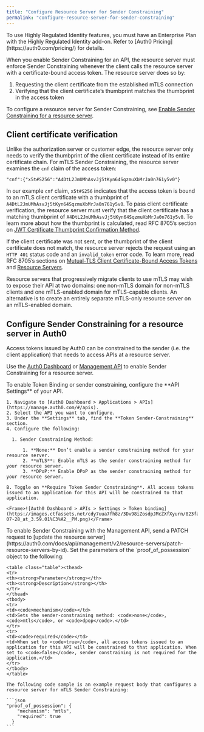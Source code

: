 ```yaml
---
title: "Configure Resource Server for Sender Constraining"
permalink: "configure-resource-server-for-sender-constraining"
---
```


<Callout icon="file-lines" color="#0EA5E9" iconType="regular">
To use Highly Regulated Identity features, you must have an Enterprise Plan with the Highly Regulated Identity add-on. Refer to [Auth0 Pricing](https://auth0.com/pricing/) for details.
</Callout>

When you enable Sender Constraining for an API, the resource server must enforce Sender Constraining whenever the client calls the resource server with a certificate-bound access token. The resource server does so by:

1. Requesting the client certificate from the established mTLS connection
2. Verifying that the client certificate’s thumbprint matches the thumbprint in the access token

To configure a resource server for Sender Constraining, see [Enable Sender Constraining for a resource server](#enable-sender-constraining-for-a-resource-server).

## Client certificate verification

Unlike the authorization server or customer edge, the resource server only needs to verify the thumbprint of the client certificate instead of its entire certificate chain. For mTLS Sender Constraining, the resource server examines the `cnf` claim of the access token:

```
"cnf":{"x5t#S256":"A4DtL2JmUMhAsvJj5tKyn64SqzmuXbMrJa0n761y5v0"}
```






In our example `cnf` claim, `x5t#S256` indicates that the access token is bound to an mTLS client certificate with a thumbprint of `A4DtL2JmUMhAsvJj5tKyn64SqzmuXbMrJa0n761y5v0`. To pass client certificate verification, the resource server must verify that the client certificate has a matching thumbprint of `A4DtL2JmUMhAsvJj5tKyn64SqzmuXbMrJa0n761y5v0`. To learn more about how the thumbprint is calculated, read RFC 8705’s section on [JWT Certificate Thumbprint Confirmation Method](https://www.rfc-editor.org/rfc/rfc8705#name-jwt-certificate-thumbprint-).

If the client certificate was not sent, or the thumbprint of the client certificate does not match, the resource server rejects the request using an `HTTP 401` status code and an `invalid_token` error code. To learn more, read RFC 8705’s sections on [Mutual-TLS Client Certificate-Bound Access Tokens](https://www.rfc-editor.org/rfc/rfc8705#name-mutual-tls-client-certifica) and [Resource Servers](https://www.rfc-editor.org/rfc/rfc8705#name-resource-server).

Resource servers that progressively migrate clients to use mTLS may wish to expose their API at two domains: one non-mTLS domain for non-mTLS clients and one mTLS-enabled domain for mTLS-capable clients. An alternative is to create an entirely separate mTLS-only resource server on an mTLS-enabled domain.

## Configure Sender Constraining for a resource server in Auth0

Access tokens issued by Auth0 can be constrained to the sender (i.e. the client application) that needs to access APIs at a resource server.

Use the [Auth0 Dashboard](https://manage.auth0.com/#/apis) or [Management API](https://auth0.com/docs/api/management/v2) to enable Sender Constraining for a resource server.

<Tabs>
  <Tab title="Auth0 Dashboard">
    To enable Token Binding or sender constraining, configure the **API Settings** of your API.

    1. Navigate to [Auth0 Dashboard > Applications > APIs](https://manage.auth0.com/#/apis).
    2. Select the API you want to configure.
    3. Under the **Settings** tab, find the **Token Sender-Constraining** section.
    4. Configure the following:

      1. Sender Constraining Method:

          1. **None:** Don’t enable a sender constraining method for your resource server.
          2. **mTLS**: Enable mTLS as the sender constraining method for your resource server.
          3. **DPoP:** Enable DPoP as the sender constraining method for your resource server.

    B. Toggle on **Require Token Sender Constraining**. All access tokens issued to an application for this API will be constrained to that application.

    <Frame>![Auth0 Dashboard > APIs > Settings > Token binding](https://images.ctfassets.net/cdy7uua7fh8z/3Dv98iZosdpJMcZXfXyurn/823fa368ab874218fbb737aacac9b262/Screenshot_2025-07-28_at_3.59.01%C3%A2__PM.png)</Frame>

  </Tab>
  <Tab title="Management API">
    To enable Sender Constraining with the Management API, send a PATCH request to [update the resource server](https://auth0.com/docs/api/management/v2/resource-servers/patch-resource-servers-by-id). Set the parameters of the `proof_of_possession` object to the following:

    <table class="table"><thead>
    <tr>
    <th><strong>Parameter</strong></th>
    <th><strong>Description</strong></th>
    </tr>
    </thead>
    <tbody>
    <tr>
    <td><code>mechanism</code></td>
    <td>Sets the sender-constraining method: <code>none</code>, <code>mtls</code>, or <code>dpop</code>.</td>
    </tr>
    <tr>
    <td><code>required</code></td>
    <td>When set to <code>true</code>, all access tokens issued to an application for this API will be constrained to that application. When set to <code>false</code>, sender constraining is not required for the application.</td>
    </tr>
    </tbody>
    </table>

    The following code sample is an example request body that configures a resource server for mTLS Sender Constraining:

    ```json
    "proof_of_possession": {
        "mechanism": "mtls",
        "required": true
      }
    ```
  </Tab>
</Tabs>








